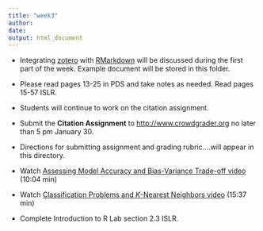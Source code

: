```yaml
---
title: "week3"
author: 
date: 
output: html_document
---
```


* Integrating [zotero](www.zotero.com) with [RMarkdown](http://rmarkdown.rstudio.com) will be discussed during the first part of the week.  Example document will be stored in this folder.

* Please read pages 13-25 in PDS and take notes as needed.  Read pages 15-57 ISLR.

* Students will continue to work on the citation assignment.

* Submit the **Citation Assignment** to [http://www.crowdgrader.org](http://www.crowdgrader.org) no later than 5 pm January 30.

* Directions for submitting assignment and grading rubric....will appear in this directory.

* Watch [Assessing Model Accuracy and Bias-Variance Trade-off video](https://www.youtube.com/watch?v=VusKAosxxyk) (10:04 min)

* Watch [Classification Problems and *K*-Nearest Neighbors video](https://www.youtube.com/watch?v=vVj2itVNku4) (15:37 min)

* Complete Introduction to R Lab section 2.3 ISLR.